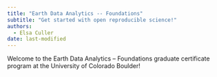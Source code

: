 ```yaml
---
title: "Earth Data Analytics -- Foundations"
subtitle: "Get started with open reproducible science!"
authors:
  - Elsa Culler
date: last-modified
---
```


Welcome to the Earth Data Analytics -- Foundations graduate certificate program at the University of Colorado Boulder!